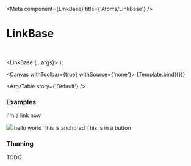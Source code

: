 

<Meta
  component={LinkBase}
  title={'Atoms/LinkBase'}
/>

# LinkBase

<br/>

  <LinkBase {...args}>
    <KibaIcon iconId='ion-bulb' />
  </LinkBase>
);

<Canvas withToolbar={true} withSource={'none'}>
  <Story name='Default' args={{}}>
    {Template.bind({})}
  </Story>
</Canvas>

<ArgsTable story={'Default'} />

### Examples

<Canvas>
  <Story name='Translucent'>
    <LinkBase variant='translucent'>
      <p> I'm a link now </p>
    </LinkBase>
  </Story>
</Canvas>

<Canvas>
  <Story name='Image'>
    <LinkBase variant='image'>
      <img src={'https://www.everypagehq.com/20200505212614/assets/everypage-wordmark.svg'} />
    </LinkBase>
  </Story>
</Canvas>

<Canvas>
  <Story name='Card'>
    <LinkBase variant='card'>
      <span>hello world</span>
    </LinkBase>
  </Story>
</Canvas>

<Canvas>
  <Story name='Link with target'>
    <LinkBase variant='card' target = 'https://www.everypagehq.com'>
      <span> This is anchored </span>
    </LinkBase>
  </Story>
</Canvas>

<Canvas>
  <Story name='Link without target'>
    <LinkBase variant='card'>
      <span> This is in a button </span>
    </LinkBase>
  </Story>
</Canvas>

### Theming

TODO
